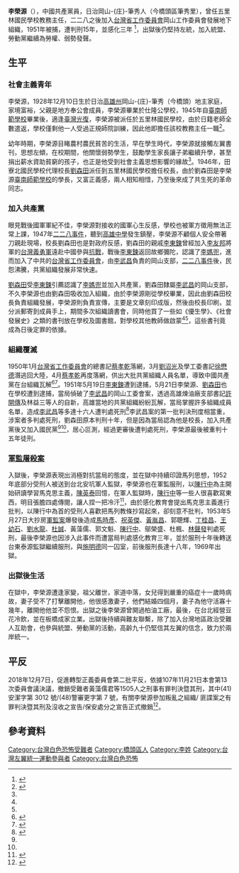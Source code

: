 {{Multiple issues|
{{Tone|time=2020-09-21T13:18:02+00:00}}
{{BLPsources|time=2020-10-15T11:48:49+00:00}}
}}
{{Infobox_officeholder
| name = 李榮源
| image name =
| width = 
| Sex = 男
| Native place = [[台灣|台灣]] [[高雄州|高雄州]]岡山-{庄}-筆秀
| date of birth =  1928年12月10日
| date of death =  
| place of birth = {{EOJ}}[[高雄州|高雄州]]岡山-{庄}-筆秀
| nationality = {{EOJ}}<br/>{{ROC}}
| party = {{CPC}}
| educate =
{{EOJ}}
* 仕隆公學校 
* [[國立臺南大學|臺南師範學校]]1942年-1945年
| past = 
{{ROC}}
* 五里林國民學校 教務主任<ref name=”A”>{{cite report|title=《李榮源前輩口述歷史訪談》|location=台灣|publisher=國家人權博物館 |author=李榮源口述 李中訪談|date=2014-09-19 }}</ref>
 1945年- 1951年5月
*{{CPC}}[[中國共產黨台灣省工作委員會|台灣省工作委員會]]岡山工委會1947年- 1952年
}}

'''李榮源'''（{{bd|1928年|12月10日| | }}），中國共產黨員，日治岡山-{庄}-筆秀人（今橋頭區筆秀里），曾任五里林國民學校教務主任，二二八之後加入[[中國共產黨台灣省工作委員會|台灣省工作委員會]]岡山工作委員會發展地下組織，1951年被捕，遭判刑15年，並感化三年 <ref name=”L”>{{cite web|url=https://aa.archives.gov.tw/ELK/SearchDetailed?FullPath=B3750347701/0041/3132247/247/1/001|title=李武昌等叛亂案|author=國防部軍法局|publisher=國家檔案管理局|date=1952-10-22}}</ref>，出獄後仍堅持左統，加入統盟、勞動黨繼續為勞權、弱勢發聲。

==生平==
===社會主義青年===
李榮源，1928年12月10日生於日治[[高雄州|高雄州]]岡山-{庄}-筆秀（今橋頭）地主家庭，家境富裕，父親是地方奉公會成員，李榮源畢業於仕隆公學校，1945年自[[國立臺南大學|臺南師範學校]]畢業後，適逢[[臺灣光復|臺灣光復]]，李榮源被派任於五里林國民學校，由於日籍老師全數遣返，學校僅剩他一人受過正規師院訓練，因此他即擔任該校教務主任一職<ref name=”A”>{{cite report|title=《李榮源前輩口述歷史訪談》|location=台灣|publisher=國家人權博物館 |author=李榮源口述 李中訪談|date=2014-09-19 }}</ref>。

幼年時期，李榮源目睹農村農民貧苦的生活，早在學生時代，李榮源就接觸左翼書刊，思想左傾，在校期間，他關懷弱勢學生，鼓勵學生家長讓子弟繼續升學，甚至捐出薪水資助貧窮的孩子，也正是他受到社會主義思想影響的緣故<ref name=”A”/>。1946年，田寮北國民學校代理校長[[劉森田|劉森田]]派任到五里林國民學校擔任校長，由於劉森田是李榮源[[國立臺南大學|臺南師範學校]]的學長，又富正義感，兩人相知相惜，乃至後來成了共生死的革命同志。

===加入共產黨===
眼見戰後國軍軍紀不佳，李榮源對接收的國軍心生反感，學校也被軍方徵用無法正常上課，1947年[[二二八事件|二二八事件]]，聽到[[雄中自衛隊|高雄中學]]發生鎮壓，李榮源不顧個人安全帶著刀親赴現場，校長劉森田也是對政府反感，劉森田的親戚[[李東鍊|李東鍊]]曾經加入[[李友邦|李友邦]]將軍的[[台灣義勇軍|台灣義勇軍]]遠赴中國參與[[中国抗日战争|抗戰]]，戰後[[李東鍊|李東鍊]]返回故鄉彌陀，認識了[[李媽兜|李媽兜]]，進而加入了中共的[[中國共產黨台灣省工作委員會|台灣省工作委員會]]，由[[李武昌|李武昌]]負責的岡山支部，[[二二八事件|二二八事件]]後，民怨沸騰，共黨組織發展非常快速。

[[劉森田|劉森田]]受[[李東鍊|李東鍊]]引薦認識了[[李媽兜|李媽兜]]並加入共產黨，劉森田隸屬[[李武昌|李武昌]]的岡山支部，不久李榮源也由劉森田吸收加入組織，由於李榮源剛從學校畢業，因此由劉森田校長負責組織發展，李榮源則負責宣傳，主要是文章刻印成版，然後由校長印刷，並分派郵寄到成員手上，期間多次組織讀書會，同時他買了一些如《優生學》、《社會發展史》之類的書刊放在學校及圖書館，對學校其他教師做啟蒙<ref name=”L”/><ref name=”A”/>，這些書刊竟成為日後定罪的依據。

===組織覆滅===
1950年1月[[中國共產黨台灣省工作委員會|台灣省工作委員會]]的總書記[[蔡孝乾|蔡孝乾]]落網，3月[[劉沼光|劉沼光]]及學工委書記[[徐懋德|徐懋德]]潛逃回大陸，4月[[蔡孝乾|蔡孝乾]]再度落網，供出大批共黨組織人員名單，導致中國共產黨在台組織瓦解<ref>{{cite web|url=https://aa.archives.gov.tw/archivesData.aspx?SystemID=0003979244|title=蔡孝乾、陳澤民、洪幼樵、張志忠、許敏蘭等履歷書|publisher=國家檔案管理局|author=國防部軍事情報局|date=1950|access-date=2018-07-04|archive-url=https://web.archive.org/web/20180630105232/https://aa.archives.gov.tw/archivesData.aspx?SystemID=0003979244|archive-date=2018-06-30|dead-url=yes}}</ref><ref>{{cite book|author=谷正文口述 許俊榮 黃志明 公小穎整理 |title=《白色恐怖祕密檔案》中共臺灣省工委覆滅記—蔡孝乾、吳石系列潛匪案偵破始末|location=台灣|publisher=獨家|origyear=1995|date=1995-09-25| isbn= 9789579488242|}}</ref>。1951年5月19日[[李東鍊|李東鍊]]遭到逮捕，5月21日李榮源、[[劉森田|劉森田]]也在學校遭到逮捕，當局偵破了[[李武昌|李武昌]]的岡山工委會案，透過高雄煉油廠支部書記[[許開傳|許開傳]]及林益三等人的自新，高雄當地的共黨組織紛紛瓦解，當局掌握許多組織成員名單，造成[[李武昌|李武昌]]等多達十六人遭判處死刑<ref>{{cite book| title=〈從二二八到白色恐怖--以李媽兜案為例〉《臺灣史研究》15卷2期|publisher=中央研究院台灣史研究所|author=歐素瑛|date=2008 }}</ref>李武昌案的第一批判決刑度相當重，涉案者多判處死刑，劉森田原本判刑十年，但是因為當局認為他是校長，加入共產黨後又加入國民黨<ref name=”L”/><ref name=”A”/>，居心叵測，經過更審後遭判處死刑，李榮源最後被重判十五年徒刑。

===[[台灣軍人監獄在監馬時彥叛亂案|軍監屠殺案]]===
入獄後，李榮源表現出消極對抗當局的態度，並在獄中持續印證馬列思想，1952年底部分受刑人被送到台北安坑軍人監獄，李榮源也在軍監服刑，以[[陳行中|陳行中]]為主開始研讀學習馬克思主義，[[陳英泰|陳英泰]]回憶，在軍人監獄時，[[陳行中|陳行中]]等一些人很喜歡寫東西，明目張膽四處傳閱，讓人捏一把冷汗<ref name="memory">{{cite book|title=《回憶，見證白色恐怖》下|author=陳英泰|publisher=唐山出版社|date=2009-12-01}}</ref>，由於感化教育會提出馬克思主義進行批判，以陳行中為首的受刑人喜歡把馬列教條抄寫起來，卻刻意不批判，1953年5月27日大抄房[[台灣軍人監獄在監馬時彥叛亂案|軍監案]]爆發後造成[[馬時彥|馬時彥]]、[[祝英傑|祝英傑]]、[[黃胤昌|黃胤昌]]、郭聰輝、[[丁桂昌|丁桂昌]]、[[王幼石|王幼石]]、[[劉水龍|劉水龍]]、[[杜誠|杜誠]]、黃藻儒、郭文魁、[[陳行中|陳行中]]、鄔榮盛、杜楓、[[林聲發|林聲發]]判處死刑，最後李榮源也因涉入此事件而遭當局判處感化教育三年，並於服刑十年後轉送台東泰源監獄繼續服刑，與[[施明德|施明德]]同一囚室，前後服刑長達十八年，1969年出獄。

===出獄後生活===
在獄中，李榮源遭逢家變，祖父離世，家道中落，女兒得到嚴重的癌症十一歲時病故，妻子受不了打擊離開他，他很感激妻子，他們結婚四個月，妻子為他守活寡十幾年，離開他他並不怨恨。出獄之後李榮源曾開過柏油工廠，最後，在台北經營豆花冷飲，並在板橋成家立業。出獄後持續與難友聯繫，除了加入台灣地區政治受難人互助會，也參與統盟、勞動黨的活動，高齡九十仍堅信其左翼的信念，致力於兩岸統一。

==平反==
2018年12月7日，促進轉型正義委員會第二批平反，依據107年11月21日本會第13次委員會議決議，撤銷受難者黃藻儒君等1505人之刑事有罪判決暨其刑，其中(41)安潔字第 3012 號/(48)警審更字第 7 號，有關李榮源參加叛亂之組織/
匪諜案之有罪判決暨其刑及沒收之宣告/保安處分之宣告正式撤銷<ref>{{cite news|title=促進轉型正義委員會撤銷有罪判決公告|url=https://www.tjc.gov.tw/statistics/3|agency=[[中華民國促進轉型正義委員會|中華民國促進轉型正義委員會]]|date=2018-12-08|accessdate=2020-09-20|archive-date=2021-11-16|archive-url=https://web.archive.org/web/20211116182551/https://www.tjc.gov.tw/statistics/3|dead-url=no}}</ref>。

==參考資料==
{{reflist}}

[[Category:台灣白色恐怖受難者|Category:台灣白色恐怖受難者]]
[[Category:橋頭區人|Category:橋頭區人]]
[[Category:李姓|Category:李姓]]
[[Category:台灣左翼統一運動參與者|Category:台灣左翼統一運動參與者]]
[[Category:台灣白色恐怖|Category:台灣白色恐怖]]